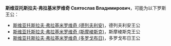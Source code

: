'''斯维亚托斯拉夫·弗拉基米罗维奇 Святослав Владимирович'''，可能为以下罗斯王公：
 
*[[斯维亚托斯拉夫·弗拉基米罗维奇_(德列夫利安)|斯维亚托斯拉夫·弗拉基米罗维奇 (德列夫利安)]]，德列夫利安王公
*[[斯维亚托斯拉夫·弗拉基米罗维奇_(斯摩棱斯克)|斯维亚托斯拉夫·弗拉基米罗维奇 (斯摩棱斯克)]]，斯摩棱斯克王公
*[[斯维亚托斯拉夫·弗拉基米罗维奇_(多罗戈布日)|斯维亚托斯拉夫·弗拉基米罗维奇 (多罗戈布日)]]，多罗戈布日王公

{{disambig|F|Cat=俄语译名消歧义}}